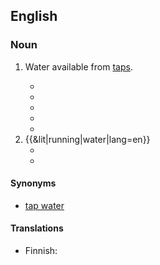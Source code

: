 ==English==

===Noun===
{{en-noun|-}}

# {{rfv-sense|en}} Water available from [[tap]]s.
#* {{quote-book|year=1951 |title=Estimated Use of Water in the United States, 1950 |author=Kenneth Allen MacKichan |page=4|lang=en |ISBN=|passage=The rural population of the United States in 1950 was 57.5 million; ( of this total 22 percent was served by '''running water''') and used an estimated 3,500 million gallons of water per day.}}
#* {{quote-book|year=2000 |title=Salt Lake City Metropolitan Area, 1998 - Volumes 170-199 |author=|page=A-19|lang=en |ISBN=|passage=A public system or private company refers to any source supplying '''running water''' to six or more housing units. }}
#* {{quote-book|year=2004 |title=Nine Lives and Still Running |author=Tony Perez |page=1|lang=en |ISBN=0595323030|passage=The things I previously seen as life's necessities—proper '''running water''' to drink and wash with, sanitary restrooms, and local medical help—were nowhere to be found in this God-forsaken little town.}}
#* {{quote-book|year=2010|title=Ed Koch and the Rebuilding of New York City|author=Jonathan Soffer |page=|lang=en |ISBN=0231520905|passage=At the time being middle class in America meant education for the children and modern home conveniences, most basically, hot and cold '''running water'''.}}
#* {{quote-book|year=2012|title=Water Rights and Social Justice in the Mekong Region |author=Kate Lazarus, ‎Bernadette P. Resurreccion, ‎Nga Dao |page=48|lang=en |ISBN=1136538879|passage=First, since resettled people had to move into existing communities in designated resettlement areas, policy adjustment to assist host communities with '''running water''' and electricity were needed.}}
# {{&lit|running|water|lang=en}}
#* {{quote-book|year=2004 |title=Pollutant Effects in Freshwater|author=J. Jacoby, ‎E. Welch |page=|lang=en |ISBN=|passage=Productivity in '''running water''' is dependent primarily on attached algae, which is part of the periphyton. }}
#* {{quote-book|year=2006 |title=The Law of Waters and Water Rights|author=Henry Philip Farnham |page=|lang=en |ISBN=1584776897|passage=The action of '''running water''' is such as to wear away the banks against which the current is directed, and therefore one riparian owner has no right to change the flow of the current so as to direct it against the land of the opposite owner. }}

====Synonyms====
* [[tap water]]

====Translations====
{{trans-top|water from tap}}
* Finnish: {{t|fi|[[juokseva]] [[vesi]]}}
{{trans-mid}}
{{trans-bottom}}